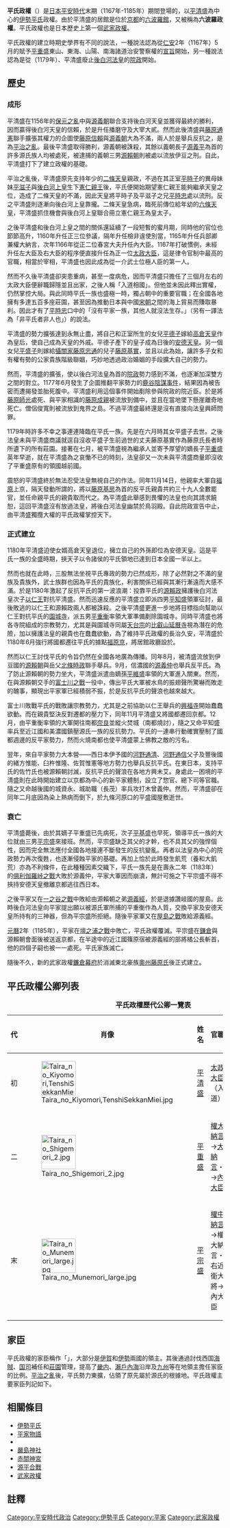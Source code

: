 {{unreferenced|time=2017-03-16T14:43:59+00:00}}
{{Expand Japanese|平氏政権}}
{{Infobox Former Country
|name = 平氏政權
|conventional_long_name = 
|common_name = 
|continent = 亞洲
|country   = 日本
|era       = [[平安時代|平安時代]]
|government_type = [[武家政權|武家政權]]
|event_start = 建立
|year_start  = 1167年
|date_start  = 
|event1      = 
|date_event1 = 
|event_end   = 终结
|year_end    = 1185年
|date_end    = 
|event_pre   = 
|date_pre    = 
|p1          = 平安時代
|flag_p1     = Imperial Seal of Japan.svg
|border_p1     = no
|s1          = 镰仓幕府
|flag_s1     = Sasa Rindo.svg
|border_s1     = no
|image_coat  =Ageha-cho.svg 
|coat_border     = no
|image_map   = 
|image_map_caption = 
|capital          = [[平安京|平安京]]<br >[[福原京|福原京]]
|national_motto   = 
|national_anthem  =
|common_languages = [[日語|日語]]
|religion         = [[神道教|神道教]]<br />[[佛教|佛教]]<br />[[儒学|儒学]]
|currency         = [[中國古代貨幣|宋錢]]
|leader1      = [[後白河天皇|後白河院太上法皇]] (首)
|year_leader1 = 1167年-1185年<ref>後白河天皇於1158年退位開始實施院政，直至1192年駕崩，此處的1167–1185年是指後白河天皇在平氏政權期間擔任院政太上法皇的年份。1179年後白河天皇被平氏軟禁後，院政被架空、虛化。1183年逃脫平氏控制返京，重開院政至駕崩。</ref>
|title_leader = [[院政|院政]][[太上法皇|法皇]] 
| title_representative = [[天皇|天皇]]
| representative1 = [[六條天皇|六條天皇]] (首)
|year_representative1 = 1167年-1168年<ref>六條天皇於1165年登基，在位直至1168年，此處的1167–1168年是指六條天皇在平氏政權期間擔任天皇的年份。</ref>
| representative2 = [[後鳥羽天皇|後鳥羽天皇]] (末)
|year_representative2 = 1183年-1185年<ref>後鳥羽天皇於1183年登基，在位直至1198年，此處的1183–1185年是指後鳥羽天皇在平氏政權期間擔任天皇的年份。</ref>
| title_deputy = [[太政大臣|太政大臣]]與[[內大臣_(日本)|內大臣]]
| deputy1=[[平清盛|平清盛]]（首）
|year_deputy1=1167年-1181年
| deputy2=[[平重盛|平重盛]]<ref>平清盛於1168年辭任太政大臣及[[伊勢平氏|伊勢平氏]]家督，將家督之位讓予嫡男重盛後自己剃度出家改稱「入道相國」，仍實際掌握政權的最高實權。</ref>
|year_deputy2=1168年-1179年
| deputy3=[[平宗盛|平宗盛]]（末）
|year_deputy3=1181年-1185年
}}
'''平氏政權'''（{{jpn|j=平氏政権|kana=へいしせいけん|rm=Heishi seiken}}）是[[日本|日本]][[平安時代|平安時代]]末期（1167年-1185年）期間登場的，以[[平清盛|平清盛]]為中心的[[伊勢平氏|伊勢平氏]]政權。由於平清盛的居館是位於[[京都|京都]]的[[六波羅館|六波羅館]]，又被稱為'''六波羅政權'''。平氏政權也是日本歷史上第一個[[武家政權|武家政權]]。

平氏政權的建立時期史學界有不同的說法，一種說法認為從[[仁安|仁安]]2年（1167年）5月的賦予[[平重盛|平重盛]]東山、東海、山陽、南海諸道治安警察權的[[宣旨|宣旨]]開始，另一種說法認為是從{{tsl|ja|治承三年の政変|治承三年政變}}（1179年）、平清盛廢止[[後白河法皇|後白河法皇]]的[[院政|院政]]開始。

== 歷史 ==
===成形===
平清盛在1156年的[[保元之亂|保元之亂]]中與[[源義朝|源義朝]]聯合支持後白河天皇並獲得最終的勝利，因而贏得後白河天皇的信賴，於是升任播磨守及大宰大貳。然而此後清盛與[[藤原通憲|藤原通憲]]聯手擴張其權力的企圖使[[藤原信賴|藤原信賴]]與[[源義朝|源義朝]]大為不滿，兩人於是舉兵反抗之，是為[[平治之亂|平治之亂]]。最後平清盛取得勝利，源義朝被誅殺，其餘以義朝長子[[源義平|源義平]]為首的許多源氏族人均被處死，被逮捕的義朝三男[[源賴朝|源賴朝]]則被處以流放伊豆之刑。自此，平清盛打下了建立政權的基礎。

平治之亂後，平清盛原先支持年少的[[二條天皇|二條天皇]]親政，不過在其正室[[平時子|平時子]]的異母妹妹[[平滋子|平滋子]]與[[後白河上皇|後白河上皇]]生下[[憲仁親王|憲仁親王]]後，平氏便開始期望憲仁親王能夠繼承天皇之位，造成了二條天皇的不滿，因此天皇將平時子及平滋子之兄[[平時忠|平時忠]]處以流刑。反之平清盛則逐漸向後白河上皇靠攏。二條天皇急病，臨死前傳位給年幼的[[六條天皇|六條天皇]]，平清盛抓住機會與後白河上皇聯合冊立憲仁親王為皇太子。

之後平清盛和後白河上皇之間的關係還延續了一段短暫的蜜月期，同時他的官位也節節高升，1160年升任正三位參議，隔年升任檢非違使別當，1165年升任兵部卿兼權大納言，次年1166年從正二位春宮大夫升任內大臣。1167年打破慣例，未經升任左大臣及右大臣的程序便直接升任為正一位[[太政大臣|太政大臣]]，這是律令官制中最高的官職，相當於宰相，平清盛也因此成為從一介武士位極人臣的第一人。

然而不久後平清盛卻突患重病，甚至一度病危，因而平清盛只擔任了三個月左右的太政大臣便辭職歸隱並且出家，之後人稱「入道相國」。但他並未因此釋出實權，仍然掌控大局。與此同時平氏一族也盛極一時，獨占朝中的重要官職；在全國各地擁有多達五百多座莊園，甚至因為推動日本與中國[[宋朝|宋朝]]之間的海上貿易而賺取暴利。因此才有了[[平時忠|平時忠]]口中的「沒有平家一族，其他人就沒法生存。」（另有一譯法為「非平氏者非人也」）的說法。

平清盛的勢力擴張達到永無止盡，將自己和正室所生的女兒[[平德子|平德子]]嫁給[[高倉天皇|高倉天皇]]作為皇后，使自己成為天皇的外戚。平德子產下的皇子成為日後的[[安德天皇|安德天皇]]。另一個女兒[[平盛子|平盛子]]則嫁給[[攝關家|攝關家]][[藤原忠通|藤原忠通]]的兒子[[藤原基實|藤原基實]]，並且以此為始，讓許多子女和有權有勢的公家貴族階級聯姻，巧妙地透過政治婚姻的手段擴大自己的勢力。

然而，平清盛的擴張，使以後白河法皇為首的[[院政|院政]]勢力感到不滿，也逐漸加深雙方之間的對立。1177年6月發生了企圖推翻平家勢力的[[鹿谷陰謀事件|鹿谷陰謀事件]]，結果因為被告密而遭揭發並胎死腹中。平清盛利用這個事件開始剷除參與院政的院近臣。於是將[[藤原師光|藤原師光]]處死、與平家相識的[[藤原成親|藤原成親]]被流放到備中，並且在當地墜下懸崖離奇地死亡。僧侶俊寬則被流放到鬼界之島。不過平清盛最終還是沒有直接向法皇興師問罪。

1179年時許多不幸之事連連降臨在平氏一族。先是在六月時其女平盛子去世。之後法皇未與平清盛商議就逕自沒收平盛子生前過世的丈夫藤原基實作為藤原氏長者時所遺下的所有莊園。接著在七月，被平清盛視為繼承人並寄予厚望的嫡長子[[平重盛|平重盛]]英年早逝，就在平清盛為之哀慟不已的時刻，法皇卻又一次未與平清盛商量即沒收了平重盛原有的領國越前國。

震怒的平清盛終於無法忍受法皇無視自己的作法。同年11月14日，他親率大軍自[[福原|福原]]上京，隔天發動所謂的{{tsl|ja|治承三年の政変|治承政變}}，將以[[藤原基房|藤原基房]]為首的反平氏親貴共約三十九人全數罷官，並任命親平氏的親貴取而代之。為平清盛此舉感到畏懼的法皇也向其請求饒恕，這回平清盛沒有放過法皇，將後白河法皇幽禁於鳥羽殿。自此院政宣告中止，由平清盛獨攬大權的平氏政權掌控天下。

===正式建立===
1180年平清盛迫使女婿高倉天皇退位，擁立自己的外孫即位為安德天皇。這是平氏一族的全盛時期，挾天子以令諸侯的平氏領地已達到日本全國一半以上。

然而也就在此時，三股無法坐視平氏專政的勢力已然成形，除了必然對之不滿的皇族及貴族外，武士族群也因為平氏的貴族化，利害關係已經與其漸行漸遠而大感不滿。於是1180年激起了反抗平氏的第一波浪潮：投靠平氏的[[源賴政|源賴政]]擁護後白河法皇次子[[以仁王|以仁王]]對抗平清盛。然而迅速反應的平清盛立即派四男[[平知盛|平知盛]]領軍征討，最後敗逃的以仁王和源賴政兩人都被誅殺。之後平清盛更進一步地將目標指向幫助以仁王對抗平氏的[[園城寺|園城寺]]，派五男[[平重衡|平重衡]]率領大軍準備剷除園城寺。同時平清盛也將各寺院組成的宗教勢力，尤其是與園城寺同屬[[天台宗|天台宗]]的[[比叡山|比叡山]][[延曆寺|延曆寺]]視為潛在的危險，加以擁護法皇的親貴也在蠢蠢欲動，為了維持平氏政權的長治久安，平清盛於1180年6月強行將國都遷往平氏的據點[[福原京|福原京]]，將居館政廳設於{{tsl|ja|雪見御所|雪見御所}}。

然而以仁王討伐平氏的令旨仍然在全國各地廣為傳播。同年8月，被清盛流放到伊豆國的[[源賴朝|源賴朝]]與岳父[[北條時政|北條時政]]聯手舉兵。9月，信濃國的[[源義仲|源義仲]]也舉兵反平氏。為了防止源賴朝的勢力坐大，平清盛派遣由嫡孫[[平維盛|平維盛]]率領的大軍進入關東。然而，在與源賴朝交手的[[富士川之戰|富士川之戰]]一役中，傳出平氏大軍被水鳥的振翅聲所驚嚇而敗走的醜事，顯現出平家軍已經積弱不振，於是反抗平氏的聲浪也越來越大。

富士川敗戰平氏的戰敗讓宗教勢力，尤其是之前協助以仁王舉兵的[[興福寺|興福寺]]開始蠢蠢欲動。而在親貴堅決反對遷都的壓力下，同年11月平清盛又將國都遷回京都。12月，由平重衡率領的大軍開往南都[[奈良市|奈良]]並縱火焚城（南都燒討），隨之又命平知盛率兵至近江國和美濃國鎮壓源氏一族的反抗勢力。平氏的一連串行動確實壓制了國都週邊的反平家勢力，然而火燒南都也使平清盛蒙上佛教之敵的污名。

翌年，來自平家勢力大本營——西日本伊予國的[[河野通清|河野通清]]、[[河野通信|河野通信]]父子及豐後國的緒方惟能、臼杵惟隆、佐賀惟憲等地方勢力也舉兵反抗平氏。在東日本，支持平氏的佐竹氏也被源賴朝討滅，反抗平氏的聲浪在各地方興未艾。身處此一困境的平清盛則在此時開始建立以京都為中心的新平家體制，設立了惣官、總下司等官職。隨之又命越後國的城資永、城助職（長茂）率兵攻打木曾義仲。然而，平清盛卻在同年二月底因為染上熱病而倒下，於九條河原口的平盛國屋敷逝世。

===衰亡===
平清盛薨後，由於其嫡子平重盛已先病死，次子[[平基盛|平基盛]]也早死，領導平氏一族的大位就由三男[[平宗盛|平宗盛]]來接班。然而，平宗盛缺乏其父的才幹，也不具其父的強悍個性，因而完全無法應付全國各地接連不斷發生的反抗變亂。再者以法皇為中心的院政勢力再次復甦，也逐漸侵蝕平家的基礎。再加上恰於此時發生飢荒（養和大飢荒）亦為不利條件，在此種種因素交織下，平氏一族先是在壽永二年（1183年）的[[俱利伽羅峠之戰|俱利伽羅峠之戰]]大敗於源義仲，平家大軍因而崩潰，無計可施之下平宗盛不得不挾持安德天皇撤離京都逃往西日本。

之後平家又在[[一之谷之戰|一之谷之戰]]中敗給由源賴朝之弟[[源義經|源義經]]，於是退據讚岐國的屋島。此時後白河法皇向平家提出願以被源氏軍所捕的平重衡作為人質，交換平家及安德天皇所持有的三神器，但為平宗盛所拒絕。隨後平家軍又在[[屋島之戰|屋島之戰]]敗給源義經。

[[元曆|元曆]]2年（1185年），平家在[[壇之浦之戰|壇之浦之戰]]中敗亡，平氏政權覆滅。平宗盛在[[鎌倉|鎌倉]]與源賴朝會面後被送返京都，在半途中的近江國篠原宿被源義經的部將橘公長斬首，他的四個子嗣也被一一處死。平氏家族滅亡。

隨後不久，新的武家政權[[鐮倉幕府|鐮倉幕府]]於消滅東北豪族[[奧州藤原氏|奧州藤原氏]]後正式建立。

==平氏政權公卿列表==
{|class=wikitable
|+'''平氏政權歷代公卿一覽表'''
|--
!代!!肖像!!姓名!!官職!!生卒年!!在職期間
|--
|初||[[File:Taira_no_Kiyomori,TenshiSekkanMiei.jpg|80px]]||[[平清盛|平清盛]]||[[太政大臣|太政大臣]]（入道）||1118年-1181年||1167年-1181年
|--
|二||[[File:Taira_no_Shigemori_2.jpg|80px]]||[[平重盛|平重盛]]||[[權大納言|權大納言]]→[[大納言|大納言]]・{{link-ja|近衛大將|近衛大将|右近衛大將→左近衛大將}}→[[內大臣|內大臣]]||1138年-1179年||1168年-1179年
|--
|末||[[File:Taira_no_Munemori_large.jpg|80px]]||[[平宗盛|平宗盛]]||[[權中納言|權中納言]]→權大納言・右近衛大將→內大臣||1147年-1185年||1181年-1185年
|}

==家臣==
平氏政權的家臣稱作「{{link-ja|家人 (家臣)|家人|家人}}」，大部分是[[伊賀國|伊賀]]和[[伊勢國|伊勢]]兩國的領主。其後通過討伐西国[[海賊|海賊]]、[[国司|国司]]補任和[[莊園_(日本)|莊園]]管理，提高了[[畿内|畿内]]、[[瀨戶內海|瀨戶內海]]沿岸及[[九州_(日本)|九州]]等在地領主擔任家臣的比例。[[平治之亂|平治之亂]]後，平氏勢力東擴，佔領了原先屬於源氏的根據地。平氏政權主要家臣列記如下。

{{columns-list|colwidth=9em|
* {{link-ja|平家貞|平家貞}}
* {{link-ja|平貞能|平貞能}}
* {{link-ja|平田家繼|平田家継}}
* {{link-ja|藤原忠清|藤原忠清}}
* {{link-ja|平盛國|平盛国}}
* {{link-ja|平盛俊|平盛俊}}
* {{link-ja|橘公長|橘公長}}
* {{link-ja|大庭景親|大庭景親}}
* {{link-ja|千田親政|千田親政}}
* {{link-ja|佐竹隆義|佐竹隆義}}
* {{link-ja|源義重|源義重|新田義重}}
* {{link-ja|足利忠綱|足利忠綱}}
* {{link-ja|城資永|城資永}}
* {{link-ja|妹尾兼康|妹尾兼康}}
* {{link-ja|佐伯景弘|佐伯景弘}}
* {{link-ja|湯淺宗重|湯浅宗重}}
* {{link-ja|原田種直|原田種直}}
* {{link-ja|源季貞|源季貞}}
* {{link-ja|田口成良|田口成良}}
* {{link-ja|田口良遠|田口良遠}}
* {{link-ja|武藤賴平|武藤頼平}}
* {{link-ja|武藤資賴|武藤資頼}}
* {{link-ja|畠山重能|畠山重能}}
* {{link-ja|小山田有重|小山田有重}}
}}

==相關條目==
*[[伊勢平氏|伊勢平氏]]
*[[平家物語|平家物語]]
*{{link-ja|大輪田泊|大輪田泊}}
*[[嚴島神社|嚴島神社]]
*[[赤間神宮|赤間神宮]]
*[[源平合戰|源平合戰]]
*[[武家政權|武家政權]]

==註釋==
{{reflist}}
{{日本武家政權}}
[[Category:平安時代政治|Category:平安時代政治]]
[[Category:伊勢平氏|Category:伊勢平氏]]
[[Category:平家|Category:平家]]
[[Category:武家政權|Category:武家政權]]